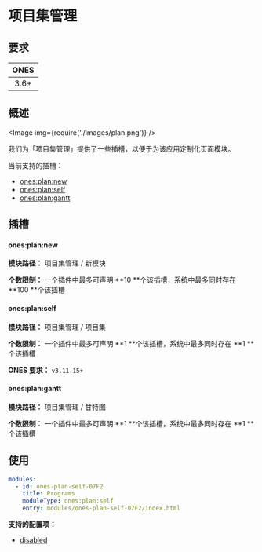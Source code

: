 # 项目集管理


## 要求

| **ONES** |
| :------: |
|   3.6+   |

## 概述

<Image img={require('./images/plan.png')} />

我们为「项目集管理」提供了一些插槽，以便于为该应用定制化页面模块。

当前支持的插槽：

- [ones:plan:new](#onesplannew)
- [ones:plan:self](#onesplanself)
- [ones:plan:gantt](#onesplangantt)

## 插槽

#### ones:plan:new

**模块路径：** 项目集管理 / 新模块

**个数限制：** 一个插件中最多可声明 **10 **个该插槽，系统中最多同时存在 **100 **个该插槽

#### ones:plan:self

**模块路径：** 项目集管理 / 项目集

**个数限制：** 一个插件中最多可声明 **1 **个该插槽，系统中最多同时存在 **1 **个该插槽

**ONES 要求：** `v3.11.15+`

#### ones:plan:gantt

**模块路径：** 项目集管理 / 甘特图

**个数限制：** 一个插件中最多可声明 **1 **个该插槽，系统中最多同时存在 **1 **个该插槽

## 使用

```yaml
modules:
  - id: ones-plan-self-07F2
    title: Programs
    moduleType: ones:plan:self
    entry: modules/ones-plan-self-07F2/index.html
```

**支持的配置项：**

- [disabled](../../../../reference/config/plugin.md#disabled)
